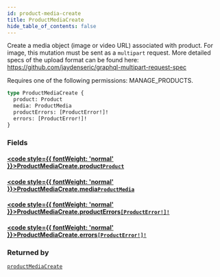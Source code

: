 ```yaml
---
id: product-media-create
title: ProductMediaCreate
hide_table_of_contents: false
---
```








Create a media object (image or video URL) associated with product. For image, this mutation must be sent as a `multipart` request. More detailed specs of the upload format can be found here: https://github.com/jaydenseric/graphql-multipart-request-spec 

Requires one of the following permissions: MANAGE_PRODUCTS.

```graphql
type ProductMediaCreate {
  product: Product
  media: ProductMedia
  productErrors: [ProductError!]!
  errors: [ProductError!]!
}
```


### Fields

#### [<code style={{ fontWeight: 'normal' }}>ProductMediaCreate.<b>product</b></code>](#)<Bullet />[`Product`](../../../developer/api-reference/objects/product) <Badge class="secondary" text="object"/>
> 
> 

#### [<code style={{ fontWeight: 'normal' }}>ProductMediaCreate.<b>media</b></code>](#)<Bullet />[`ProductMedia`](../../../developer/api-reference/objects/product-media) <Badge class="secondary" text="object"/>
> 
> 

#### [<code style={{ fontWeight: 'normal' }}>ProductMediaCreate.<b>productErrors</b></code>](#)<Bullet />[`[ProductError!]!`](../../../developer/api-reference/objects/product-error) <Badge class="secondary" text="non-null"/> <Badge class="secondary" text="object"/>
> 
> 

#### [<code style={{ fontWeight: 'normal' }}>ProductMediaCreate.<b>errors</b></code>](#)<Bullet />[`[ProductError!]!`](../../../developer/api-reference/objects/product-error) <Badge class="secondary" text="non-null"/> <Badge class="secondary" text="object"/>
> 
> 



### Returned by

[`productMediaCreate`](../../../developer/api-reference/mutations/product-media-create)  <Badge class="secondary" text="mutation"/>



